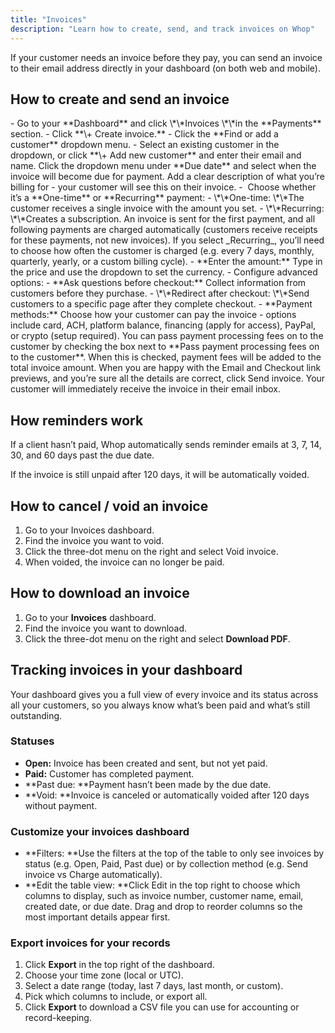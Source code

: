 ```yaml
---
title: "Invoices"
description: "Learn how to create, send, and track invoices on Whop"
---
```


If your customer needs an invoice before they pay, you can send an invoice to their email address directly in your dashboard (on both web and mobile).

## **How to create and send an invoice**

<Steps>
  <Step title="Navigate to ‘Invoices’" titleSize="h3">
    - Go to your **Dashboard** and click \*\*Invoices \*\*in the **Payments** section.
    - Click **\+ Create invoice.**
  </Step>
  <Step title="Add customer details" titleSize="h3">
    - Click the **Find or add a customer** dropdown menu.
    - Select an existing customer in the dropdown, or click **\+ Add new customer** and enter their email and name.
  </Step>
  <Step title="Add due date" titleSize="h3">
    Click the dropdown menu under **Due date** and select when the invoice will become due for payment.
  </Step>
  <Step title="Add description" titleSize="h3">
    Add a clear description of what you’re billing for - your customer will see this on their invoice.
  </Step>
  <Step title=" Add amount" titleSize="h3">
    -  Choose whether it’s a **One-time** or **Recurring** payment:
      - \*\*One-time: \*\*The customer receives a single invoice with the amount you set.
      - \*\*Recurring: \*\*Creates a subscription. An invoice is sent for the first payment, and all following payments are charged automatically (customers receive receipts for these payments, not new invoices). If you select _Recurring_, you’ll need to choose how often the customer is charged (e.g. every 7 days, monthly, quarterly, yearly, or a custom billing cycle).
    - **Enter the amount:** Type in the price and use the dropdown to set the currency.
    - Configure advanced options:
      - **Ask questions before checkout:** Collect information from customers before they purchase.
      - \*\*Redirect after checkout: \*\*Send customers to a specific page after they complete checkout.
    - **Payment methods:** Choose how your customer can pay the invoice - options include card, ACH, platform balance, financing (apply for access), PayPal, or crypto (setup required).
  </Step>
  <Step title="Decide whether to pass processing fees onto client" titleSize="h3">
    You can pass payment processing fees on to the customer by checking the box next to **Pass payment processing fees on to the customer**. When this is checked, payment fees will be added to the total invoice amount.
  </Step>
  <Step title="Send invoice" titleSize="h3">
    When you are happy with the Email and Checkout link previews, and you’re sure all the details are correct, click Send invoice. Your customer will immediately receive the invoice in their email inbox.
  </Step>
</Steps>


## **How reminders work**

If a client hasn’t paid, Whop automatically sends reminder emails at 3, 7, 14, 30, and 60 days past the due date. 

If the invoice is still unpaid after 120 days, it will be automatically voided.

## **How to cancel / void an invoice**

1. Go to your Invoices dashboard.
2. Find the invoice you want to void.
3. Click the three-dot menu on the right and select Void invoice.
4. When voided, the invoice can no longer be paid.

## **How to download an invoice**

1. Go to your **Invoices** dashboard.
2. Find the invoice you want to download.
3. Click the three-dot menu on the right and select **Download PDF**.

## **Tracking invoices in your dashboard**

Your dashboard gives you a full view of every invoice and its status across all your customers, so you always know what’s been paid and what’s still outstanding.

### **Statuses**

- **Open:** Invoice has been created and sent, but not yet paid.
- **Paid:** Customer has completed payment.
- **Past due: **Payment hasn’t been made by the due date.
- **Void: **Invoice is canceled or automatically voided after 120 days without payment.

### **Customize your invoices dashboard**

- **Filters: **Use the filters at the top of the table to only see invoices by status (e.g. Open, Paid, Past due) or by collection method (e.g. Send invoice vs Charge automatically).
- **Edit the table view: **Click Edit in the top right to choose which columns to display, such as invoice number, customer name, email, created date, or due date. Drag and drop to reorder columns so the most important details appear first.

### **Export invoices for your records**

1. Click **Export** in the top right of the dashboard.
2. Choose your time zone (local or UTC).
3. Select a date range (today, last 7 days, last month, or custom).
4. Pick which columns to include, or export all.
5. Click **Export** to download a CSV file you can use for accounting or record-keeping.
